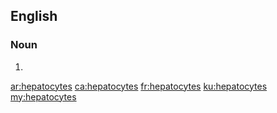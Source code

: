 ==English==

===Noun===
{{head|en|plural}}

# {{plural of|hepatocyte|lang=en}}

[[ar:hepatocytes]]
[[ca:hepatocytes]]
[[fr:hepatocytes]]
[[ku:hepatocytes]]
[[my:hepatocytes]]